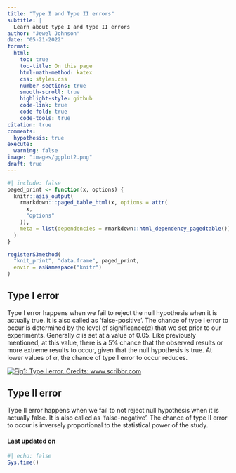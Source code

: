 ```yaml
---
title: "Type I and Type II errors"
subtitle: |
  Learn about type I and type II errors
author: "Jewel Johnson"
date: "05-21-2022"
format:
  html:
    toc: true
    toc-title: On this page
    html-math-method: katex
    css: styles.css
    number-sections: true
    smooth-scroll: true
    highlight-style: github
    code-link: true
    code-fold: true
    code-tools: true
citation: true
comments:
  hypothesis: true
execute: 
  warning: false
image: "images/ggplot2.png"
draft: true
---
```


```r
#| include: false
paged_print <- function(x, options) {
  knitr::asis_output(
    rmarkdown:::paged_table_html(x, options = attr(
      x,
      "options"
    )),
    meta = list(dependencies = rmarkdown::html_dependency_pagedtable())
  )
}

registerS3method(
  "knit_print", "data.frame", paged_print,
  envir = asNamespace("knitr")
)
```

## Type I error

Type I error happens when we fail to reject the null hypothesis when it is actually true. It is also called as 'false-positive'. The chance of type I error to occur is determined by the level of significance($\alpha$) that we set prior to our experiments. Generally $\alpha$ is set at a value of 0.05. Like previously mentioned, at this value, there is a 5% chance that the observed results or more extreme results to occur, given that the null hypothesis is true. At lower values of $\alpha$, the chance of type I error to occur reduces.

[![Fig1: Type I error. Credits: www.scribbr.com](https://cdn.scribbr.com/wp-content/uploads/2021/01/type-i-error-rate.png)](https://www.scribbr.com/statistics/type-i-and-type-ii-errors/)

## Type II error

Type II error happens when we fail to not reject null hypothesis when it is actually false. It is also called as 'false-negative'. The chance of type II error to occur is inversely proportional to the statistical power of the study.

#### Last updated on {.unnumbered .unlisted}

```r
#| echo: false
Sys.time()
```

<a hidden href="https://info.flagcounter.com/ynrK"><img src="https://s11.flagcounter.com/count2/ynrK/bg_000000/txt_FFFFFF/border_F0F0F0/columns_5/maxflags_25/viewers_0/labels_1/pageviews_1/flags_0/percent_0/" alt="Flag Counter" border="0"/></a>
